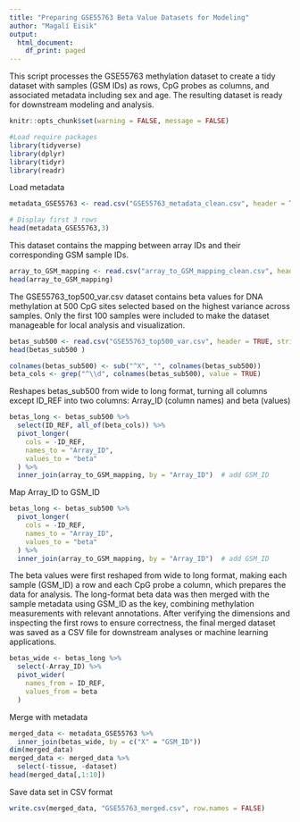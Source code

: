 ---
title: "Preparing GSE55763 Beta Value Datasets for Modeling"
author: "Magalí Eisik"
output:
  html_document:
    df_print: paged
---



This script processes the GSE55763 methylation dataset to create a tidy dataset with samples (GSM IDs) as rows, CpG probes as columns, and associated metadata including sex and age. The resulting dataset is ready for downstream modeling and analysis.


```{r setup, include=FALSE}
knitr::opts_chunk$set(warning = FALSE, message = FALSE)

#Load require packages
library(tidyverse)
library(dplyr)
library(tidyr)
library(readr)
```

Load metadata

```{r}
metadata_GSE55763 <- read.csv("GSE55763_metadata_clean.csv", header = TRUE, stringsAsFactors = FALSE)

# Display first 3 rows
head(metadata_GSE55763,3)
```

This dataset contains the mapping between array IDs and their corresponding GSM sample IDs.

```{r}
array_to_GSM_mapping <- read.csv("array_to_GSM_mapping_clean.csv", header = TRUE, stringsAsFactors = FALSE)
head(array_to_GSM_mapping)

```

The GSE55763_top500_var.csv dataset contains beta values for DNA methylation at 500 CpG sites selected based on the highest variance across samples. Only the first 100 samples were included to make the dataset manageable for local analysis and visualization.

```{r}
betas_sub500 <- read.csv("GSE55763_top500_var.csv", header = TRUE, stringsAsFactors = FALSE)
head(betas_sub500 )

colnames(betas_sub500) <- sub("^X", "", colnames(betas_sub500))
beta_cols <- grep("^\\d", colnames(betas_sub500), value = TRUE)

```

Reshapes betas_sub500 from wide to long format, turning all columns except ID_REF into two columns: Array_ID (column names) and beta (values)

```{r}
betas_long <- betas_sub500 %>%
  select(ID_REF, all_of(beta_cols)) %>%
  pivot_longer(
    cols = -ID_REF,
    names_to = "Array_ID",
    values_to = "beta"
  ) %>%
  inner_join(array_to_GSM_mapping, by = "Array_ID")  # add GSM_ID
```

Map Array_ID to GSM_ID

```{r}
betas_long <- betas_sub500 %>%
  pivot_longer(
    cols = -ID_REF,
    names_to = "Array_ID",
    values_to = "beta"
  ) %>%
  inner_join(array_to_GSM_mapping, by = "Array_ID")  # add GSM_ID
```

The beta values were first reshaped from wide to long format, making each sample (GSM_ID) a row and each CpG probe a column, which prepares the data for analysis. The long-format beta data was then merged with the sample metadata using GSM_ID as the key, combining methylation measurements with relevant annotations. After verifying the dimensions and inspecting the first rows to ensure correctness, the final merged dataset was saved as a CSV file for downstream analyses or machine learning applications.

```{r}
betas_wide <- betas_long %>%
  select(-Array_ID) %>%
  pivot_wider(
    names_from = ID_REF,
    values_from = beta
  )
```

Merge with metadata

```{r}
merged_data <- metadata_GSE55763 %>%
  inner_join(betas_wide, by = c("X" = "GSM_ID"))
dim(merged_data)
merged_data <- merged_data %>%
  select(-tissue, -dataset)
head(merged_data[,1:10])
```

Save data set in CSV format

```{r}
write.csv(merged_data, "GSE55763_merged.csv", row.names = FALSE)
```
